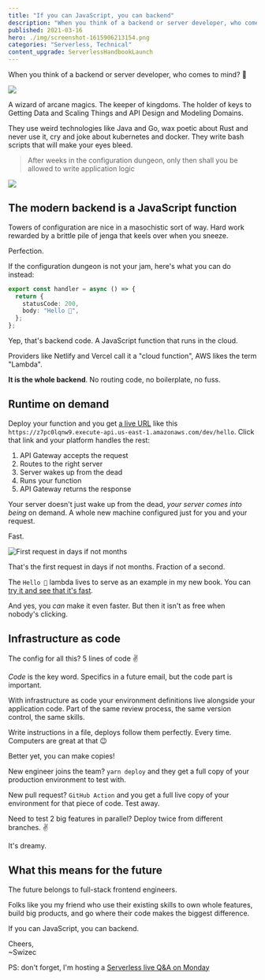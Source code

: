 ```yaml
---
title: "If you can JavaScript, you can backend"
description: "When you think of a backend or server developer, who comes to mind? A wizard of arcane magics. The future belongs to full-stack frontend engineers."
published: 2021-03-16
hero: ./img/screenshot-1615906213154.png
categories: "Serverless, Technical"
content_upgrade: ServerlessHandbookLaunch
---
```



When you think of a backend or server developer, who comes to mind? 🤔

![](./img/0pbndlpngi40j06.png)

A wizard of arcane magics. The keeper of kingdoms. The holder of keys to Getting Data and Scaling Things and API Design and Modeling Domains.

They use weird technologies like Java and Go, wax poetic about Rust and never use it, cry and joke about kubernetes and docker. They write bash scripts that will make your eyes bleed.

> After weeks in the configuration dungeon, only then shall you be allowed to write application logic

![](giphy:ah_phooey)

<ServerlessHandbookLaunch />

## The modern backend is a JavaScript function

Towers of configuration are nice in a masochistic sort of way. Hard work rewarded by a brittle pile of jenga that keels over when you sneeze.

Perfection.

If the configuration dungeon is not your jam, here's what you can do instead:

```typescript
export const handler = async () => {
  return {
    statusCode: 200,
    body: "Hello 👋",
  };
};
```

Yep, that's backend code. A JavaScript function that runs in the cloud.

Providers like Netlify and Vercel call it a "cloud function", AWS likes the term "Lambda".

**It is the whole backend**. No routing code, no boilerplate, no fuss.

## Runtime on demand

Deploy your function and you get [a live URL](https://z7pc0lqnw9.execute-api.us-east-1.amazonaws.com/dev/hello) like this `https://z7pc0lqnw9.execute-api.us-east-1.amazonaws.com/dev/hello`. Click that link and your platform handles the rest:

1.  API Gateway accepts the request
2.  Routes to the right server
3.  Server wakes up from the dead
4.  Runs your function
5.  API Gateway returns the response

Your server doesn't just wake up from the dead, _your server comes into being_ on demand. A whole new machine configured just for you and your request.

Fast.

![First request in days if not months](./img/First-request-in-days-if-not-monthsea63jc.jpeg)

That's the first request in days if not months. Fraction of a second.

The `Hello 👋` lambda lives to serve as an example in my new book. You can [try it and see that it's fast](https://z7pc0lqnw9.execute-api.us-east-1.amazonaws.com/dev/hello).

And yes, you _can_ make it even faster. But then it isn't as free when nobody's clicking.

## Infrastructure as code

The config for all this? 5 lines of code ✌️

_Code_ is the key word. Specifics in a future email, but the code part is important.

With infrastructure as code your environment definitions live alongside your application code. Part of the same review process, the same version control, the same skills.

Write instructions in a file, deploys follow them perfectly. Every time. Computers are great at that 😉

Better yet, you can make copies!

New engineer joins the team? `yarn deploy` and they get a full copy of your production environment to test with.

New pull request? `GitHub Action` and you get a full live copy of your environment for that piece of code. Test away.

Need to test 2 big features in parallel? Deploy twice from different branches. ✌️

It's dreamy.

## What this means for the future

The future belongs to full-stack frontend engineers.

Folks like you my friend who use their existing skills to own whole features, build big products, and go where their code makes the biggest difference.

If you can JavaScript, you can backend.

Cheers,<br/>
~Swizec

PS: don't forget, I'm hosting a [Serverless live Q&A on Monday](https://www.youtube.com/watch?v=WC-mEf4K9as)
